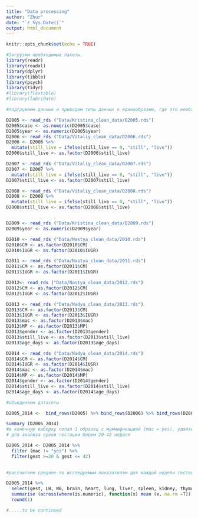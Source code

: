 ```yaml
---
title: "Data processing"
author: "Zhur"
date: "`r Sys.Date()`"
output: html_document
---
```


```r
knitr::opts_chunk$set(echo = TRUE)
```

```r
#Загрузим необходимые пакеты.
library(readr)
library(readxl)
library(dplyr)
library(tibble)
library(psych)
library(tidyr)
#library(flextable)
#library(lubridate)
```

```r

#подгружаем данные и приводим типы данных к единообразию, где это необходимо

D2005 <- read_rds ("Data/Kristina_clean_data/D2005.rds")
D2005$case <- as.numeric(D2005$case)
D2005$year <- as.numeric(D2005$year)
D2006 <- read_rds ("Data/Vitaliy_clean_data/D2006.rds")
D2006 <- D2006 %>% 
  mutate(still_live = ifelse(still_live == 0, "still", "live"))
D2006$still_live <- as.factor(D2006$still_live)

D2007 <- read_rds ("Data/Vitaliy_clean_data/D2007.rds")
D2007 <- D2007 %>% 
  mutate(still_live = ifelse(still_live == 0, "still", "live"))
D2007$still_live <- as.factor(D2007$still_live)

D2008 <- read_rds ("Data/Vitaliy_clean_data/D2008.rds")
D2008 <- D2008 %>% 
  mutate(still_live = ifelse(still_live == 0, "still", "live"))
D2008$still_live <- as.factor(D2008$still_live)


D2009 <- read_rds ("Data/Kristina_clean_data/D2009.rds")
D2009$year <- as.numeric(D2009$year)

D2010 <- read_rds ("Data/Nastya_clean_data/2010.rds")
D2010$CM <- as.factor(D2010$CM)
D2010$IUGR <- as.factor(D2010$IUGR)

D2011 <- read_rds ("Data/Nastya_clean_data/2011.rds")
D2011$CM <- as.factor(D2011$CM)
D2011$IUGR <- as.factor(D2011$IUGR)

D2012<- read_rds ("Data/Nastya_clean_data/2012.rds")
D2012$CM <- as.factor(D2012$CM)
D2012$IUGR <- as.factor(D2012$IUGR)

D2013 <- read_rds ("Data/Nadya_clean_data/2013.rds")
D2013$CM <- as.factor(D2013$CM)
D2013$IUGR <- as.factor(D2013$IUGR)
D2013$mac <- as.factor(D2013$mac)
D2013$MP <- as.factor(D2013$MP)
D2013$gender <- as.factor(D2013$gender)
D2013$still_live <- as.factor(D2013$still_live)
D2013$age_days <- as.factor(D2013$age_days)

D2014 <- read_rds ("Data/Nadya_clean_data/2014.rds")
D2014$CM <- as.factor(D2014$CM)
D2014$IUGR <- as.factor(D2014$IUGR)
D2014$mac <- as.factor(D2014$mac)
D2014$MP <- as.factor(D2014$MP)
D2014$gender <- as.factor(D2014$gender)
D2014$still_live <- as.factor(D2014$still_live)
D2014$age_days <- as.factor(D2014$age_days)

```

```r
#объединяем датасеты

D2005_2014 <-  bind_rows(D2005) %>% bind_rows(D2006) %>% bind_rows(D2007) %>% bind_rows(D2008) %>% bind_rows(D2009) %>% bind_rows(D2010) %>%  bind_rows(D2011) %>% bind_rows(D2012) %>% bind_rows(D2013) %>% bind_rows(D2014)

```

```r
summary (D2005_2014)
#в конечную выборку попал 1 образец с муммификацией (mac = yes), удаляем
# для анализа сроки гестации берем 20-42 неделя

D2005_2014 <- D2005_2014 %>% 
  filter (mac != "yes") %>%
  filter(gest >=20 & gest <= 42)
  
```


```r

#рассчитаем среднее по исследуемым показателям для каждой недели гестации, видим выбросы, которые стоит почистить (case 576,766, 196 и др)

D2005_2014 %>% 
  select(gest, LB, WB, brain, heart, lung, liver, spleen, kidney, thymus, adrenal, pancreas, placenta, HC, CC) %>%   group_by(`gest`) %>% 
  summarise (across(where(is.numeric), function(x) mean (x, na.rm =T))) %>% 
  round(1)

#.....to be continued
```

